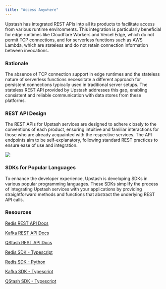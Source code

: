 ```yaml
---
title: "Access Anywhere"
---
```


Upstash has integrated REST APIs into all its products to facilitate access from various runtime environments. This integration is particularly beneficial for edge runtimes like Cloudflare Workers and Vercel Edge, which do not permit TCP connections, and for serverless functions such as AWS Lambda, which are stateless and do not retain connection information between invocations.

### Rationale
The absence of TCP connection support in edge runtimes and the stateless nature of serverless functions necessitate a different approach for persistent connections typically used in traditional server setups. The stateless REST API provided by Upstash addresses this gap, enabling consistent and reliable communication with data stores from these platforms.

### REST API Design
The REST APIs for Upstash services are designed to adhere closely to the conventions of each product, ensuring intuitive and familiar interactions for those who are already acquainted with the respective services. The API endpoints aim to be self-explanatory, following standard REST practices to ensure ease of use and integration.

<img src="/img/access-anywhere/restclient.png" />

### SDKs for Popular Languages
To enhance the developer experience, Upstash is developing SDKs in various popular programming languages. These SDKs simplify the process of integrating Upstash services with your applications by providing straightforward methods and functions that abstract the underlying REST API calls.

### Resources
[Redis REST API Docs](https://upstash.com/docs/redis/features/restapi)

[Kafka REST API Docs](https://upstash.com/docs/kafka/rest/restintro)

[QStash REST API Docs](https://upstash.com/docs/qstash/api/authentication)

[Redis SDK - Typescript](https://github.com/upstash/upstash-redis)

[Redis SDK - Python](https://github.com/upstash/redis-python)

[Kafka SDK - Typescript](https://github.com/upstash/upstash-kafka)

[QStash SDK - Typescript](https://github.com/upstash/sdk-qstash-ts)

